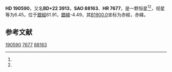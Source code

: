 {{Starbox begin
| name = HD 190590
}}
{{Starbox observe
| epoch = [[J2000.0|J2000.0]]
| constell = {{星座名待查}}<ref name=SIMBAD>{{cite web
 | url=http://simbad.u-strasbg.fr/simbad/sim-id?Ident=HR+7677
 | title =Pulsating variable Star
 | publisher=Centre de Données astronomiques de Strasbourg
 | work=SIMBAD
 | accessdate=2012-07-13}}</ref><ref name=DATA>{{cite web
 | url=http://vizier.u-strasbg.fr/viz-bin/VizieR-5?-out.add=.&-source=5050&-corr=PK=HR&-out.max=9999&HR=7677
 | title=VizieR Detailed Page
 | accessdate=2012-07-13
 | archive-date=2016-03-05
 | archive-url=https://web.archive.org/web/20160305011150/http://vizier.u-strasbg.fr/viz-bin/VizieR-5?-out.add=.&-source=5050&-corr=PK=HR&-out.max=9999&HR=7677
 | dead-url=no
 }}</ref>
| 星官 = 
| ra = {{RA|20|4|58.6}}<ref name=SIMBAD /><ref name=DATA />
| dec = {{DEC|+23|12|37}}<ref name=SIMBAD /><ref name=DATA />
| appmag_v = 6.45<ref name=SIMBAD /><ref name=DATA />
}}
{{Starbox character
| class = A5Vn<ref name=SIMBAD /><ref name=DATA />
| b-v = <ref name=SIMBAD /><ref name=DATA />
| u-b = <ref name=SIMBAD /><ref name=DATA />
| r-i = <ref name=SIMBAD /><ref name=DATA />
| variable = 
}}
{{Starbox astrometry
| radial_v = 
| prop_mo_ra = -22
| parallax = 
| p_error = 
}}
{{Starbox catalog
| names =BD+22 3913，[[SAO星表|SAO]] 88163，[[HD星表|HD]] 190590，[[HR星表|HR]] 7677}}
{{Starbox reference |Simbad=HR+7677}}
{{Starbox end}}

'''HD 190590'''，又名'''BD+22 3913'''，'''SAO 88163'''、'''HR 7677'''，是一颗恒星<ref name=SIMBAD /><ref name=DATA />，视星等为6.45，位于[[銀道座標系|銀經]]61.91，[[銀道座標系|銀緯]]-4.49，其[[B1900.0|B1900.0]]坐标为赤經{{RA|20|0|40.1}}，赤緯{{DEC|+22|-4.49|33}}。

== 参考文献 ==
{{reflist}}

{{star-stub}}

[[Category:HD和HDE天體|190590]]
[[Category:HR天體|7677]]
[[Category:SAO天體|88163]]